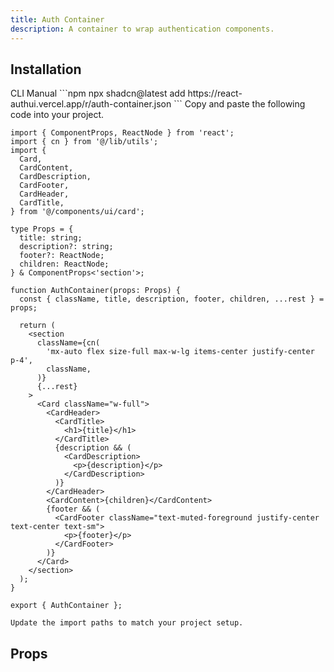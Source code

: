 ```yaml
---
title: Auth Container
description: A container to wrap authentication components.
---
```


<PreviewComponent name="auth-container" />

## Installation
<Tabs defaultValue="CLI">
  <TabsList>
    <TabsTrigger value="CLI">CLI</TabsTrigger>
    <TabsTrigger value="Manual">Manual</TabsTrigger>
  </TabsList>
  <TabsContent value="CLI">
    ```npm
    npx shadcn@latest add https://react-authui.vercel.app/r/auth-container.json
    ```
  </TabsContent>
  <TabsContent value="Manual">
    Copy and paste the following code into your project.

```tsx title="auth-container.tsx"
import { ComponentProps, ReactNode } from 'react';
import { cn } from '@/lib/utils';
import {
  Card,
  CardContent,
  CardDescription,
  CardFooter,
  CardHeader,
  CardTitle,
} from '@/components/ui/card';

type Props = {
  title: string;
  description?: string;
  footer?: ReactNode;
  children: ReactNode;
} & ComponentProps<'section'>;

function AuthContainer(props: Props) {
  const { className, title, description, footer, children, ...rest } = props;

  return (
    <section
      className={cn(
        'mx-auto flex size-full max-w-lg items-center justify-center p-4',
        className,
      )}
      {...rest}
    >
      <Card className="w-full">
        <CardHeader>
          <CardTitle>
            <h1>{title}</h1>
          </CardTitle>
          {description && (
            <CardDescription>
              <p>{description}</p>
            </CardDescription>
          )}
        </CardHeader>
        <CardContent>{children}</CardContent>
        {footer && (
          <CardFooter className="text-muted-foreground justify-center text-center text-sm">
            <p>{footer}</p>
          </CardFooter>
        )}
      </Card>
    </section>
  );
}

export { AuthContainer };

```

    Update the import paths to match your project setup.
  </TabsContent>
</Tabs>

## Props

<AutoTypeTable path="registry/auth/lib/types.ts" name="LoginProps" />
